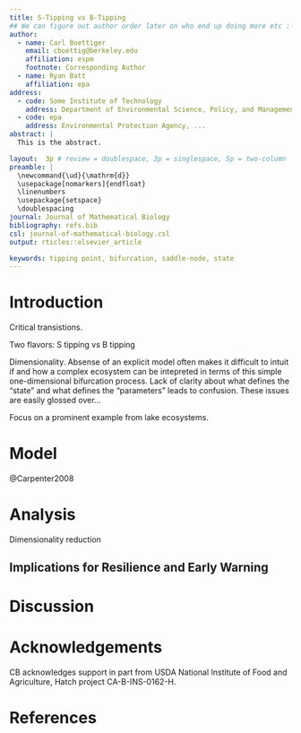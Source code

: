 ```yaml
---
title: S-Tipping vs B-Tipping
## We can figure out author order later on who end up doing more etc :-)
author:
  - name: Carl Boettiger
    email: cboettig@berkeley.edu
    affiliation: espm
    footnote: Corresponding Author
  - name: Ryan Batt
    affiliation: epa
address:
  - code: Some Institute of Technology
    address: Department of Environmental Science, Policy, and Management, University of California, Berkeley, CA 94720
  - code: epa
    address: Environmental Protection Agency, ...
abstract: |
  This is the abstract.

layout:  3p # review = doublespace, 3p = singlespace, 5p = two-column
preamble: |
  \newcommand{\ud}{\mathrm{d}}
  \usepackage[nomarkers]{endfloat}
  \linenumbers
  \usepackage{setspace}
  \doublespacing
journal: Journal of Mathematical Biology
bibliography: refs.bib
csl: journal-of-mathematical-biology.csl
output: rticles::elsevier_article

keywords: tipping point, bifurcation, saddle-node, state
---
```



# Introduction

Critical transistions.

Two flavors: S tipping vs B tipping

Dimensionality.  Absense of an explicit model often makes it difficult to intuit if and how a complex ecosystem can be intepreted in terms of this simple one-dimensional bifurcation process.  Lack of clarity about what defines the "state" and what defines the "parameters" leads to confusion.  These issues are easily glossed over...

Focus on a prominent example from lake ecosystems.


# Model

@Carpenter2008

# Analysis 

Dimensionality reduction


## Implications for Resilience and Early Warning

# Discussion

# Acknowledgements

CB acknowledges support in part from USDA National Institute of Food and Agriculture, Hatch project CA-B-INS-0162-H.


\newpage

# References 



